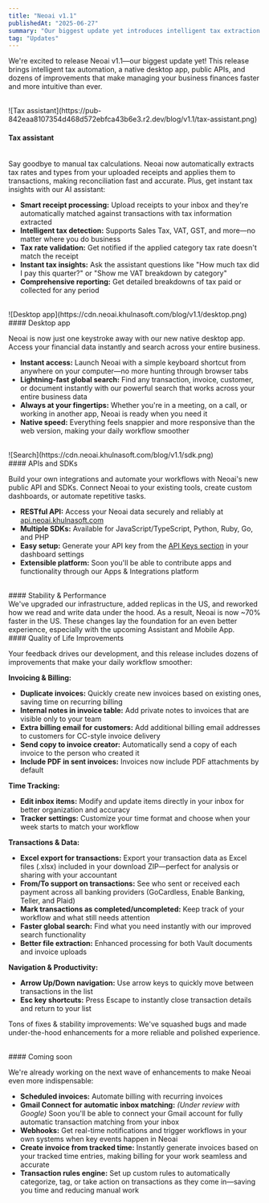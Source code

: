 ```yaml
---
title: "Neoai v1.1"
publishedAt: "2025-06-27"
summary: "Our biggest update yet introduces intelligent tax extraction from receipts, an AI tax assistant for instant tax insights, public APIs with SDKs, invoice duplication, and dozens of quality-of-life improvements that make financial management effortless."
tag: "Updates"
---
```


We're excited to release Neoai v1.1—our biggest update yet! This release brings intelligent tax automation, a native desktop app, public APIs, and dozens of improvements that make managing your business finances faster and more intuitive than ever.

<br />
![Tax assistant](https://pub-842eaa8107354d468d572ebfca43b6e3.r2.dev/blog/v1.1/tax-assistant.png)

#### Tax assistant
<br />
Say goodbye to manual tax calculations. Neoai now automatically extracts tax rates and types from your uploaded receipts and applies them to transactions, making reconciliation fast and accurate. Plus, get instant tax insights with our AI assistant:

- **Smart receipt processing:** Upload receipts to your inbox and they're automatically matched against transactions with tax information extracted
- **Intelligent tax detection:** Supports Sales Tax, VAT, GST, and more—no matter where you do business
- **Tax rate validation:** Get notified if the applied category tax rate doesn't match the receipt
- **Instant tax insights:** Ask the assistant questions like "How much tax did I pay this quarter?" or "Show me VAT breakdown by category"
- **Comprehensive reporting:** Get detailed breakdowns of tax paid or collected for any period

<br />
![Desktop app](https://cdn.neoai.khulnasoft.com/blog/v1.1/desktop.png)
<br />
#### Desktop app

Neoai is now just one keystroke away with our new native desktop app. Access your financial data instantly and search across your entire business.

- **Instant access:** Launch Neoai with a simple keyboard shortcut from anywhere on your computer—no more hunting through browser tabs
- **Lightning-fast global search:** Find any transaction, invoice, customer, or document instantly with our powerful search that works across your entire business data
- **Always at your fingertips:** Whether you're in a meeting, on a call, or working in another app, Neoai is ready when you need it
- **Native speed:** Everything feels snappier and more responsive than the web version, making your daily workflow smoother

<br />
![Search](https://cdn.neoai.khulnasoft.com/blog/v1.1/sdk.png)
<br />
#### APIs and SDKs

Build your own integrations and automate your workflows with Neoai's new public API and SDKs. Connect Neoai to your existing tools, create custom dashboards, or automate repetitive tasks.

- **RESTful API:** Access your Neoai data securely and reliably at [api.neoai.khulnasoft.com](https://api.neoai.khulnasoft.com)
- **Multiple SDKs:** Available for JavaScript/TypeScript, Python, Ruby, Go, and PHP
- **Easy setup:** Generate your API key from the [API Keys section](https://app.neoai.khulnasoft.com/settings/developer) in your dashboard settings
- **Extensible platform:** Soon you'll be able to contribute apps and functionality through our Apps & Integrations platform

<br />
#### Stability & Performance
<br />
We've upgraded our infrastructure, added replicas in the US, and reworked how we read and write data under the hood. As a result, Neoai is now ~70% faster in the US. These changes lay the foundation for an even better experience, especially with the upcoming Assistant and Mobile App.

<br />
#### Quality of Life Improvements

Your feedback drives our development, and this release includes dozens of improvements that make your daily workflow smoother:

**Invoicing & Billing:**
- **Duplicate invoices:** Quickly create new invoices based on existing ones, saving time on recurring billing
- **Internal notes in invoice table:** Add private notes to invoices that are visible only to your team
- **Extra billing email for customers:** Add additional billing email addresses to customers for CC-style invoice delivery
- **Send copy to invoice creator:** Automatically send a copy of each invoice to the person who created it
- **Include PDF in sent invoices:** Invoices now include PDF attachments by default

**Time Tracking:**
- **Edit inbox items:** Modify and update items directly in your inbox for better organization and accuracy
- **Tracker settings:** Customize your time format and choose when your week starts to match your workflow

**Transactions & Data:**
- **Excel export for transactions:** Export your transaction data as Excel files (.xlsx) included in your download ZIP—perfect for analysis or sharing with your accountant
- **From/To support on transactions:** See who sent or received each payment across all banking providers (GoCardless, Enable Banking, Teller, and Plaid)
- **Mark transactions as completed/uncompleted:** Keep track of your workflow and what still needs attention
- **Faster global search:** Find what you need instantly with our improved search functionality
- **Better file extraction:** Enhanced processing for both Vault documents and invoice uploads

**Navigation & Productivity:**
- **Arrow Up/Down navigation:** Use arrow keys to quickly move between transactions in the list
- **Esc key shortcuts:** Press Escape to instantly close transaction details and return to your list

Tons of fixes & stability improvements: We've squashed bugs and made under-the-hood enhancements for a more reliable and polished experience.

<br />
#### Coming soon

We're already working on the next wave of enhancements to make Neoai even more indispensable:

- **Scheduled invoices:** Automate billing with recurring invoices
- **Gmail Connect for automatic inbox matching:** *(Under review with Google)* Soon you'll be able to connect your Gmail account for fully automatic transaction matching from your inbox
- **Webhooks:** Get real-time notifications and trigger workflows in your own systems when key events happen in Neoai
- **Create invoice from tracked time:** Instantly generate invoices based on your tracked time entries, making billing for your work seamless and accurate
- **Transaction rules engine:** Set up custom rules to automatically categorize, tag, or take action on transactions as they come in—saving you time and reducing manual work
